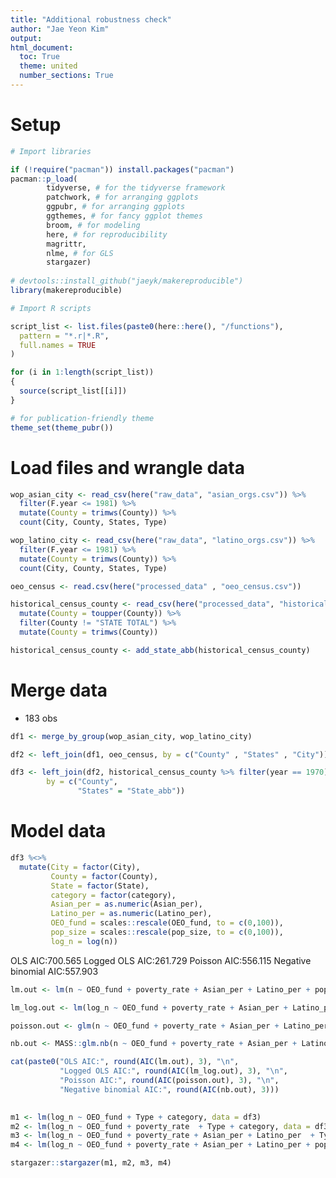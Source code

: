 ```yaml
---
title: "Additional robustness check"
author: "Jae Yeon Kim"
output:
html_document:
  toc: True
  theme: united
  number_sections: True
---
```


# Setup 

```r

# Import libraries 

if (!require("pacman")) install.packages("pacman")
pacman::p_load(
        tidyverse, # for the tidyverse framework
        patchwork, # for arranging ggplots 
        ggpubr, # for arranging ggplots 
        ggthemes, # for fancy ggplot themes
        broom, # for modeling
        here, # for reproducibility 
        magrittr, 
        nlme, # for GLS
        stargazer) 
        
# devtools::install_github("jaeyk/makereproducible")
library(makereproducible)

# Import R scripts

script_list <- list.files(paste0(here::here(), "/functions"),
  pattern = "*.r|*.R",
  full.names = TRUE
)

for (i in 1:length(script_list))
{
  source(script_list[[i]])
}

# for publication-friendly theme
theme_set(theme_pubr())
```
# Load files and wrangle data 

```r

wop_asian_city <- read_csv(here("raw_data", "asian_orgs.csv")) %>%
  filter(F.year <= 1981) %>%
  mutate(County = trimws(County)) %>%
  count(City, County, States, Type) 

wop_latino_city <- read_csv(here("raw_data", "latino_orgs.csv")) %>%
  filter(F.year <= 1981) %>%
  mutate(County = trimws(County)) %>%
  count(City, County, States, Type) 

oeo_census <- read.csv(here("processed_data" , "oeo_census.csv"))

historical_census_county <- read_csv(here("processed_data", "historical_census_county.csv")) %>%
  mutate(County = toupper(County)) %>%
  filter(County != "STATE TOTAL") %>%
  mutate(County = trimws(County))

historical_census_county <- add_state_abb(historical_census_county)

```

# Merge data

- 183 obs

```r

df1 <- merge_by_group(wop_asian_city, wop_latino_city)

df2 <- left_join(df1, oeo_census, by = c("County" , "States" , "City"))

df3 <- left_join(df2, historical_census_county %>% filter(year == 1970), 
        by = c("County",
               "States" = "State_abb"))

```

# Model data 

```r

df3 %<>%
  mutate(City = factor(City),
         County = factor(County),
         State = factor(State),
         category = factor(category),
         Asian_per = as.numeric(Asian_per),
         Latino_per = as.numeric(Latino_per),
         OEO_fund = scales::rescale(OEO_fund, to = c(0,100)),
         pop_size = scales::rescale(pop_size, to = c(0,100)),
         log_n = log(n))

```

OLS AIC:700.565
Logged OLS AIC:261.729
Poisson AIC:556.115
Negative binomial AIC:557.903

```r
lm.out <- lm(n ~ OEO_fund + poverty_rate + Asian_per + Latino_per + pop_size + Type + category, data = df3)

lm_log.out <- lm(log_n ~ OEO_fund + poverty_rate + Asian_per + Latino_per + pop_size + Type + category, data = df3)

poisson.out <- glm(n ~ OEO_fund + poverty_rate + Asian_per + Latino_per + pop_size + Type + category, data = df3, family = "poisson")

nb.out <- MASS::glm.nb(n ~ OEO_fund + poverty_rate + Asian_per + Latino_per + pop_size + Type + category, data = df3)

cat(paste0("OLS AIC:", round(AIC(lm.out), 3), "\n",   
           "Logged OLS AIC:", round(AIC(lm_log.out), 3), "\n",
           "Poisson AIC:", round(AIC(poisson.out), 3), "\n",
           "Negative binomial AIC:", round(AIC(nb.out), 3)))
      
```
\begin{table}[!htbp] \centering 
  \caption{} 
  \label{} 
\begin{tabular}{@{\extracolsep{5pt}}lcccc} 
\\[-1.8ex]\hline 
\hline \\[-1.8ex] 
 & \multicolumn{4}{c}{\textit{Dependent variable:}} \\ 
\cline{2-5} 
\\[-1.8ex] & \multicolumn{4}{c}{log\_n} \\ 
\\[-1.8ex] & (1) & (2) & (3) & (4)\\ 
\hline \\[-1.8ex] 
 OEO\_fund & 0.008$^{***}$ & 0.007$^{***}$ & 0.007$^{***}$ & 0.007$^{***}$ \\ 
  & (0.002) & (0.002) & (0.002) & (0.002) \\ 
  & & & & \\ 
 poverty\_rate &  & 0.002 & 0.001 & $-$0.005 \\ 
  &  & (0.006) & (0.006) & (0.007) \\ 
  & & & & \\ 
 Asian\_per &  &  & 0.011$^{**}$ & 0.009$^{*}$ \\ 
  &  &  & (0.005) & (0.005) \\ 
  & & & & \\ 
 Latino\_per &  &  & 0.004 & 0.013$^{**}$ \\ 
  &  &  & (0.004) & (0.006) \\ 
  & & & & \\ 
 pop\_size &  &  &  & $-$0.003$^{*}$ \\ 
  &  &  &  & (0.002) \\ 
  & & & & \\ 
 TypeCBO & 0.297$^{***}$ & 0.318$^{***}$ & 0.359$^{***}$ & 0.392$^{***}$ \\ 
  & (0.098) & (0.099) & (0.099) & (0.103) \\ 
  & & & & \\ 
 TypeHybrid & $-$0.097 & $-$0.052 & $-$0.024 & $-$0.006 \\ 
  & (0.124) & (0.127) & (0.126) & (0.128) \\ 
  & & & & \\ 
 categoryLatino & $-$0.387$^{***}$ & $-$0.417$^{***}$ & $-$0.362$^{***}$ & $-$0.383$^{***}$ \\ 
  & (0.077) & (0.077) & (0.079) & (0.080) \\ 
  & & & & \\ 
 Constant & 0.202$^{*}$ & 0.189 & 0.036 & 0.073 \\ 
  & (0.116) & (0.139) & (0.149) & (0.150) \\ 
  & & & & \\ 
\hline \\[-1.8ex] 
Observations & 201 & 196 & 196 & 194 \\ 
R$^{2}$ & 0.193 & 0.207 & 0.237 & 0.250 \\ 
Adjusted R$^{2}$ & 0.176 & 0.186 & 0.208 & 0.217 \\ 
Residual Std. Error & 0.478 (df = 196) & 0.469 (df = 190) & 0.463 (df = 188) & 0.462 (df = 185) \\ 
F Statistic & 11.713$^{***}$ (df = 4; 196) & 9.931$^{***}$ (df = 5; 190) & 8.326$^{***}$ (df = 7; 188) & 7.701$^{***}$ (df = 8; 185) \\ 
\hline 
\hline \\[-1.8ex] 
\textit{Note:}  & \multicolumn{4}{r}{$^{*}$p$<$0.1; $^{**}$p$<$0.05; $^{***}$p$<$0.01} \\ 
\end{tabular} 
\end{table} 

```r

m1 <- lm(log_n ~ OEO_fund + Type + category, data = df3)
m2 <- lm(log_n ~ OEO_fund + poverty_rate  + Type + category, data = df3)
m3 <- lm(log_n ~ OEO_fund + poverty_rate + Asian_per + Latino_per  + Type + category, data = df3)
m4 <- lm(log_n ~ OEO_fund + poverty_rate + Asian_per + Latino_per + pop_size + Type + category, data = df3)

stargazer::stargazer(m1, m2, m3, m4)
```

